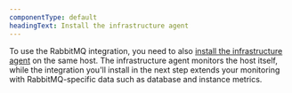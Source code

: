 ```yaml
---
componentType: default
headingText: Install the infrastructure agent
---
```


To use the RabbitMQ integration, you need to also [install the infrastructure agent](/docs/infrastructure/install-infrastructure-agent/get-started/install-infrastructure-agent-new-relic/) on the same host. The infrastructure agent monitors the host itself, while the integration you'll install in the next step extends your monitoring with RabbitMQ-specific data such as database and instance metrics.